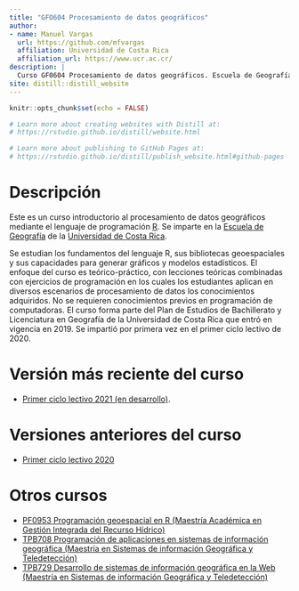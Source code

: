 ```yaml
---
title: "GFO604 Procesamiento de datos geográficos"
author: 
- name: Manuel Vargas
  url: https://github.com/mfvargas
  affiliation: Universidad de Costa Rica
  affiliation_url: https://www.ucr.ac.cr/
description: |
  Curso GF0604 Procesamiento de datos geográficos. Escuela de Geografía, Universidad de Costa Rica.
site: distill::distill_website
---
```


```r
knitr::opts_chunk$set(echo = FALSE)

# Learn more about creating websites with Distill at:
# https://rstudio.github.io/distill/website.html

# Learn more about publishing to GitHub Pages at:
# https://rstudio.github.io/distill/publish_website.html#github-pages

```

# Descripción
Este es un curso introductorio al procesamiento de datos geográficos mediante el lenguaje de programación [R](https://www.r-project.org/). Se imparte en la [Escuela de Geografía](https://www.geografia.fcs.ucr.ac.cr/) de la [Universidad de Costa Rica](https://www.ucr.ac.cr/).

Se estudian los fundamentos del lenguaje R, sus bibliotecas geoespaciales y sus capacidades para generar gráficos y modelos estadísticos. El enfoque del curso es teórico-práctico, con lecciones teóricas combinadas con ejercicios de programación en los cuales los estudiantes aplican en diversos escenarios de procesamiento de datos los conocimientos adquiridos. No se requieren conocimientos previos en programación de computadoras. 
El curso forma parte del Plan de Estudios de Bachillerato y Licenciatura en Geografía de la Universidad de Costa Rica que entró en vigencia en 2019. Se impartió por primera vez en el primer ciclo lectivo de 2020.

# Versión más reciente del curso
* [Primer ciclo lectivo 2021 (en desarrollo)](https://gf0604-procesamientodatosgeograficos.github.io/2021i/).

# Versiones anteriores del curso
* [Primer ciclo lectivo 2020](https://geoprocesamiento-2020i.github.io/)

# Otros cursos
* [PF0953 Programación geoespacial en R (Maestría Académica en Gestión Integrada del Recurso Hídrico)](https://pf0953-programaciongeoespacialr-2020.github.io/)
* [TPB708 Programación de aplicaciones en sistemas de información geográfica (Maestría en Sistemas de información Geográfica y Teledetección)](https://github.com/tpb708-programacionsig-2020)
* [TPB729 Desarrollo de sistemas de información geográfica en la Web (Maestría en Sistemas de información Geográfica y Teledetección)](https://tpb729-desarrollosigweb-2021.github.io/)